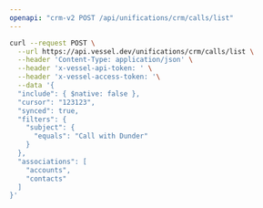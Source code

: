 ```yaml
---
openapi: "crm-v2 POST /api/unifications/crm/calls/list"
---
```


<RequestExample>

```bash Request
curl --request POST \
  --url https://api.vessel.dev/unifications/crm/calls/list \
  --header 'Content-Type: application/json' \
  --header 'x-vessel-api-token: ' \
  --header 'x-vessel-access-token: '\
  --data '{
  "include": { $native: false },
  "cursor": "123123",
  "synced": true,
  "filters": {
    "subject": {
      "equals": "Call with Dunder"
    }
  },
  "associations": [
    "accounts",
    "contacts"
  ]
}'
```

</RequestExample>
